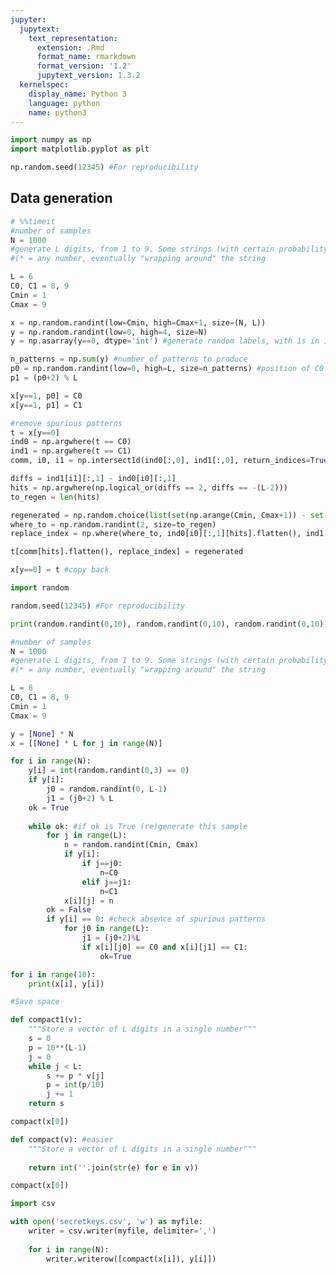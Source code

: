 ```yaml
---
jupyter:
  jupytext:
    text_representation:
      extension: .Rmd
      format_name: rmarkdown
      format_version: '1.2'
      jupytext_version: 1.3.2
  kernelspec:
    display_name: Python 3
    language: python
    name: python3
---
```


```python
import numpy as np
import matplotlib.pyplot as plt

np.random.seed(12345) #For reproducibility
```

## Data generation

```python
# %%timeit
#number of samples
N = 1000
#generate L digits, from 1 to 9. Some strings (with certain probability p) contain a "secret key", i.e. the pattern C0*C1
#(* = any number, eventually "wrapping around" the string

L = 6
C0, C1 = 8, 9
Cmin = 1
Cmax = 9

x = np.random.randint(low=Cmin, high=Cmax+1, size=(N, L))
y = np.random.randint(low=0, high=4, size=N)
y = np.asarray(y==0, dtype='int') #generate random labels, with 1s in 1/4 of samples

n_patterns = np.sum(y) #number of patterns to produce
p0 = np.random.randint(low=0, high=L, size=n_patterns) #position of C0
p1 = (p0+2) % L

x[y==1, p0] = C0
x[y==1, p1] = C1

#remove spurious patterns
t = x[y==0]
ind0 = np.argwhere(t == C0)
ind1 = np.argwhere(t == C1)
comm, i0, i1 = np.intersect1d(ind0[:,0], ind1[:,0], return_indices=True) #lines with both C0 and C1

diffs = ind1[i1][:,1] - ind0[i0][:,1]
hits = np.argwhere(np.logical_or(diffs == 2, diffs == -(L-2)))
to_regen = len(hits)

regenerated = np.random.choice(list(set(np.arange(Cmin, Cmax+1)) - set([C0,C1])), size=to_regen)
where_to = np.random.randint(2, size=to_regen)
replace_index = np.where(where_to, ind0[i0][:,1][hits].flatten(), ind1[i1][:,1][hits].flatten())

t[comm[hits].flatten(), replace_index] = regenerated

x[y==0] = t #copy back
```

```python
import random

random.seed(12345) #For reproducibility

print(random.randint(0,10), random.randint(0,10), random.randint(0,10))

#number of samples
N = 1000
#generate L digits, from 1 to 9. Some strings (with certain probability p) contain a "secret key", i.e. the pattern C0*C1
#(* = any number, eventually "wrapping around" the string

L = 6
C0, C1 = 8, 9
Cmin = 1
Cmax = 9

y = [None] * N
x = [[None] * L for j in range(N)]

for i in range(N):
    y[i] = int(random.randint(0,3) == 0)
    if y[i]:
        j0 = random.randint(0, L-1)
        j1 = (j0+2) % L
    ok = True
    
    while ok: #if ok is True (re)generate this sample
        for j in range(L):
            n = random.randint(Cmin, Cmax)
            if y[i]:
                if j==j0:
                    n=C0
                elif j==j1:
                    n=C1
            x[i][j] = n
        ok = False
        if y[i] == 0: #check absence of spurious patterns
            for j0 in range(L):
                j1 = (j0+2)%L
                if x[i][j0] == C0 and x[i][j1] == C1:
                    ok=True

for i in range(10):
    print(x[i], y[i])
```

```python
#Save space

def compact1(v):
    """Store a vector of L digits in a single number"""
    s = 0
    p = 10**(L-1)
    j = 0
    while j < L:
        s += p * v[j]
        p = int(p/10)
        j += 1
    return s

compact(x[0])
```

```python
def compact(v): #easier
    """Store a vector of L digits in a single number"""
    
    return int(''.join(str(e) for e in v))

compact(x[0])
```

```python
import csv

with open('secretkeys.csv', 'w') as myfile:
    writer = csv.writer(myfile, delimiter=',')
    
    for i in range(N):
        writer.writerow([compact(x[i]), y[i]])
    
```

```python

```
